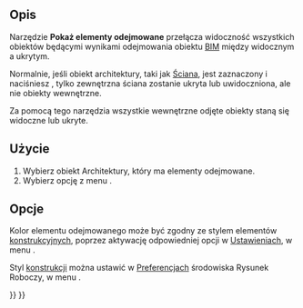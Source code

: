 <languages/>

{{Docnav/pl
|[[Arch_ToggleIfcBrepFlag/pl|Przełącz flagę Brep IFC]]
|[[Arch_Survey/pl|Spis wymiarów]]
|[[BIM_Workbench/pl|środowisko pracy BIM]]
|IconL=Arch_ToggleIfcBrepFlag.svg
|IconR=Arch_Survey.svg
|IconC=Workbench_BIM.svg
}}

{{VeryImportantMessage|POLECENIE TO JEST CZĘŚCIĄ ZINTEGROWANEGO środowiska pracy [[BIM_Workbench/pl|BIM]] w V1.0<br>
Ta strona została zaktualizowana dla tej wersji.}}

{{GuiCommand/pl
|Name=Arch ToggleSubs
|Name/pl=BIM: Pokaż komponenty podrzędne
|MenuLocation=Narzędzia → Pokaż komponenty podrzędne
|Workbenches=[[BIM_Workbench/pl|BIM]]
|Shortcut=Ctrl + Space
|SeeAlso=[[Arch_Component/pl|Komponent]]
}}

<span id="Description"></span>
==Opis==

Narzędzie '''Pokaż elementy odejmowane''' przełącza widoczność wszystkich obiektów będącymi wynikami odejmowania obiektu [[BIM_Workbench/pl|BIM]] między widocznym a ukrytym.

Normalnie, jeśli obiekt architektury, taki jak [[Arch_Wall/pl|Ściana]], jest zaznaczony i naciśniesz {{KEY|Space}}, tylko zewnętrzna ściana zostanie ukryta lub uwidoczniona, ale nie obiekty wewnętrzne.

Za pomocą tego narzędzia wszystkie wewnętrzne odjęte obiekty staną się widoczne lub ukryte.

<span id="Usage"></span>
==Użycie==

# Wybierz obiekt Architektury, który ma elementy odejmowane.
# Wybierz opcję z menu {{MenuCommand|Narzędzia → [[Image:Arch ToggleSubs.svg|16px]] Pokaż komponenty podrzędne}}.

<span id="Options"></span>
==Opcje==

Kolor elementu odejmowanego może być zgodny ze stylem elementów [[Draft_ToggleConstructionMode/pl|konstrukcyjnych]], poprzez aktywację odpowiedniej opcji w [[Arch_Preferences/pl|Ustawieniach]], w menu {{MenuCommand|Edyckja → Preferencje ... → Architektura → Ustawienia ogólne → Zastosuj styl kreślenia konstrukcji do elementów podrzędnych}}.

Styl [[Draft_ToggleConstructionMode/pl|konstrukcji]] można ustawić w [[Draft_Preferences/pl|Preferencjach]] środowiska Rysunek Roboczy, w menu {{MenuCommand|Edycja → Preferencje ... → Rysunek Roboczy → Ogólne}}.


{{Docnav/pl
|[[Arch_ToggleIfcBrepFlag/pl|Przełącz flagę Brep IFC]]
|[[Arch_Survey/pl|Spis wymiarów]]
|[[BIM_Workbench/pl|środowisko pracy BIM]]
|IconL=Arch_ToggleIfcBrepFlag.svg
|IconR=Arch_Survey.svg
|IconC=Workbench_BIM.svg
}}

{{BIM_Tools_navi{{#translation:}}}}
{{Userdocnavi{{#translation:}}}}